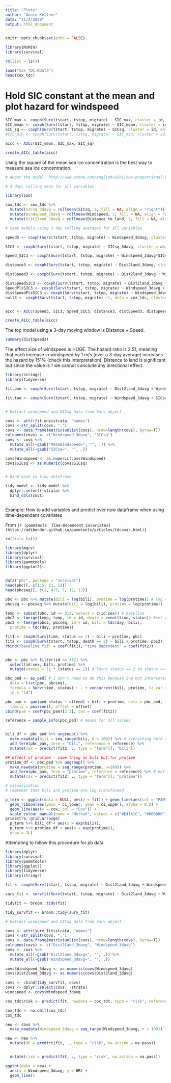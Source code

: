 ```yaml
---
title: "Plots"
author: "Annie Kellner"
date: "11/4/2020"
output: html_document
---
```


```r
knitr::opts_chunk$set(echo = FALSE)

library(MuMIn)
library(survival)

rm(list = ls())

```

```r

load("Cox_TDC.RData")
head(cox_tdc)

```

# Hold SIC constant at the mean and plot hazard for windspeed

```r

SIC_max <- coxph(Surv(tstart, tstop, migrate) ~ SIC_max, cluster = id, data = cox_tdc) # This is the mean value of the maximum sea ice concentration over all observations in one day
SIC_mean <- coxph(Surv(tstart, tstop, migrate) ~ SIC_mean, cluster = id, data = cox_tdc)
SIC_sq <- coxph(Surv(tstart, tstop, migrate) ~ SICsq, cluster = id, data = cox_tdc)
#SIC_min <- coxph(Surv(tstart, tstop, migrate) ~ SIC_min, cluster = id, data = cox_tdc) # Does not converge

aicc <- AICc(SIC_mean, SIC_max, SIC_sq)

create_AICc_table(aicc) 

```

Using the square of the mean sea ice concentration is the best way to measure sea ice concentration.

```r

# About the model: http://www.sthda.com/english/wiki/cox-proportional-hazards-model

# 3 days rolling mean for all variables

library(zoo)

cox_tdc <- cox_tdc %>%
  mutate(SICsq_3davg = rollmean(SICsq, 3, fill = NA, align = "right")) %>%
  mutate(Windspeed_3davg = rollmean(Windspeed, 3, fill = NA, align = "right")) %>%
  mutate(Dist2land_3davg = rollmean(Distance_to_land, 3, fill = NA, align = "right"))

# Same models using 3 day rolling averaqes for all variables

speed3 <- coxph(Surv(tstart, tstop, migrate) ~ Windspeed_3davg, cluster= animal, data = cox_tdc)

SIC3 <- coxph(Surv(tstart, tstop, migrate) ~ SICsq_3davg, cluster = animal, data = cox_tdc)

Speed_SIC3 <- coxph(Surv(tstart, tstop, migrate) ~ Windspeed_3davg*SICsq_3davg, cluster = animal , data = cox_tdc)

distance3 <- coxph(Surv(tstart, tstop, migrate) ~ Dist2land_3davg, cluster = animal , data = cox_tdc)

distSpeed3 <- coxph(Surv(tstart, tstop, migrate) ~ Dist2land_3davg + Windspeed_3davg, cluster = animal, data = cox_tdc)

distSpeedSIC3 <- coxph(Surv(tstart, tstop, migrate) ~ Dist2land_3davg + Windspeed_3davg * SICsq_3davg, cluster = animal, data = cox_tdc)
SpeedPlsSIC3 <- coxph(Surv(tstart, tstop, migrate) ~ Windspeed_3davg + SICsq_3davg, cluster = animal, data = cox_tdc)
distSpeedPlsSIC3 <- coxph(Surv(tstart, tstop, migrate) ~ Windspeed_3davg + SICsq_3davg + Dist2land_3davg, cluster = animal, data = cox_tdc)
null3 <- coxph(Surv(tstart, tstop, migrate) ~1, data = cox_tdc, cluster = animal)


aicc <- AICc(speed3, SIC3, Speed_SIC3, distance3, distSpeed3, distSpeedSIC3, SpeedPlsSIC3, distSpeedPlsSIC3, null3)

create_AICc_table(aicc)

```

The top model using a 3-day moving window is Distance + Speed.

```r

summary(distSpeed3)
```

The effect size of windspeed is HUGE. The hazard ratio is 2.51, meaning that each increase in windspeed by 1 m/s (over a 3-day average) increases the hazard by 151% (check this interpretation). Distance to land is significant but since the value is 1 we cannot conclude any directional effect. 

```r


library(stringr)
library(tidyverse)

fit.one <- coxph(Surv(tstart, tstop, migrate) ~ Dist2land_3davg + Windspeed_3davg, cluster = animal, data = cox_tdc)

fit.two <- coxph(Surv(tstart, tstop, migrate) ~ Windspeed_3davg + SICsq_3davg + Dist2land_3davg, cluster = animal, data = cox_tdc)


# Extract windspeed and SICsq data from Surv object

covs <- attr(fit.one$strata, "names")
covs <-str_split(covs, ",")
covs <- data.frame(matrix(unlist(covs), nrow=length(covs), byrow=T))
colnames(covs) <- c("Windspeed_3davg", "SICsq")
covs <- covs %>%
  mutate_all(~gsub("MeanWindspeed=", "", .)) %>%
  mutate_all(~gsub("SICsq=", "", .))

covs$Windspeed <- as.numeric(covs$Windspeed)
covs$SICsq <- as.numeric(covs$SICsq)


# Bind back to tidy dataframe

tidy_model <- tidy_model %>%
  dplyr::select(-strata) %>%
  bind_cols(covs)



```

Example: How to add variables and predict over new dataframe when using time-dependent covariates

From ```{r [pammtools' Time-Dependent Covariates](https://adibender.github.io/pammtools/articles/tdcovar.html)}``` 

```r

rm(list= ls())

library(mgcv)
library(dplyr)
library(survival)
library(pammtools)
library(ggplot2)


data("pbc", package = "survival")
head(pbc)[, c(1:5, 11, 12)]
head(pbcseq)[, c(1, 4:5, 7, 12, 13)]

pbc <- pbc %>% mutate(bili = log(bili), protime = log(protime)) # log = e^x = y; y = bili
pbcseq <- pbcseq %>% mutate(bili = log(bili), protime = log(protime))

temp <- subset(pbc, id <= 312, select = c(id:sex)) # baseline
pbc2 <- tmerge(temp, temp, id = id, death = event(time, status)) #set range
pbc2 <- tmerge(pbc2, pbcseq, id = id, bili = tdc(day, bili),
  protime = tdc(day, protime))

fit1 <- coxph(Surv(time, status == 2) ~ bili + protime, pbc)
fit2 <- coxph(Surv(tstart, tstop, death == 2) ~ bili + protime, pbc2)
rbind("baseline fit" = coef(fit1), "time dependent" = coef(fit2))


pbc <- pbc %>% filter(id <= 312) %>%
  select(id:sex, bili, protime) %>%
  mutate(status = 1L * (status == 2)) # Turns status == 2 to status == 1

pbc_ped <- as_ped( # I don't need to do this because I'm not interested in piecewise exponential data
  data = list(pbc, pbcseq),
  formula = Surv(time, status) ~ . + concurrent(bili, protime, tz_var = "day"),
  id = "id")

pbc_pam <- gam(ped_status ~ s(tend) + bili + protime, data = pbc_ped,
  family = poisson(), offset = offset)
cbind(pam = coef(pbc_pam)[2:3], cox = coef(fit2))

reference = sample_info(pbc_ped) # means for all values


bili_df <- pbc_ped %>% ungroup() %>%
  make_newdata(bili = seq_range(bili, n = 100)) %>% # everything held at average except bili
  add_term(pbc_pam, term = "bili", reference = reference) %>%
  mutate(cox = predict(fit2, ., type = "term")[, "bili"])

## Effect of protime - same thing as bili but for protime
protime_df <- pbc_ped %>% ungroup() %>%
  make_newdata(protime = seq_range(protime, n=100)) %>%
  add_term(pbc_pam, term = "protime", reference = reference) %>% # not needed when just using coxph?
  mutate(cox = predict(fit2, ., type = "term")[, "protime"])

# visualization
# remember that bili and protime are log transformed

p_term <- ggplot(data = NULL, aes(y = fit)) + geom_line(aes(col = "PAM")) +
  geom_ribbon(aes(ymin = ci_lower, ymax = ci_upper), alpha = 0.2) +
  geom_line(aes(y = cox, col = "Cox")) +
  scale_colour_manual(name = "Method", values = c("#E41A1C", "#000000"))
gridExtra::grid.arrange(
  p_term %+% bili_df + aes(x = exp(bili)),
  p_term %+% protime_df + aes(x = exp(protime)),
  nrow = 1L)
```

Attempting to follow this procedure for pb data

```r

library(dplyr)
library(survival)
library(pammtools)
library(ggplot2)
library(tidyverse)
library(stringr)

fit <- coxph(Surv(tstart, tstop, migrate) ~ Dist2land_3davg + Windspeed_3davg, cluster = animal, data = cox_tdc) # Model = DistSpeed3

surv_fit <- survfit(Surv(tstart, tstop, migrate) ~ Dist2land_3davg + Windspeed_3davg, cluster = animal, data = cox_tdc)

tidyfit <- broom::tidy(fit)

tidy_survfit <- broom::tidy(surv_fit)

# Extract windspeed and SICsq data from Surv object

covs <- attr(surv_fit$strata, "names")
covs <-str_split(covs, ",")
covs <- data.frame(matrix(unlist(covs), nrow=length(covs), byrow=T))
colnames(covs) <- c("Dist2land_3davg", "Windspeed_3davg")
covs <- covs %>%
  mutate_all(~gsub("Dist2land_3davg=", "", .)) %>%
  mutate_all(~gsub("Windspeed_3davg=", "", .))
 
covs$Windspeed_3davg <- as.numeric(covs$Windspeed_3davg)
covs$Dist2land_3davg <- as.numeric(covs$Dist2land_3davg)

covs <- cbind(tidy_survfit, covs)
covs <- dplyr::select(covs, -strata)
windspeed <- covs$Windspeed_3davg

cox_tdc$risk <- predict(fit, newdata = cox_tdc, type = "risk", reference = "sample", na.action = na.pass)

cox_tdc <- na.omit(cox_tdc)
cox_tdc

new <- covs %>%
  make_newdata(Windspeed_3davg = seq_range(Windspeed_3davg, n = 100)) 

new <- new %>%
  mutate(HR = predict(fit, ., type = "risk", na.action = na.pass))


  mutate(risk = predict(fit, ., type = "risk", na.action = na.pass))

ggplot(data = new) + 
  aes(x = Windspeed_3davg, y = HR) + 
  geom_line()

```


